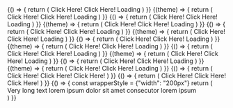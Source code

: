 
<ExampleVrt>
  {() => {
    return (
      <React.Fragment>
        <p-button-regular>Click Here!</p-button-regular>
        <p-button-regular disabled="true">Click Here!</p-button-regular>
        <p-button-regular loading="true">Loading</p-button-regular>
      </React.Fragment>
    )
  }}
</ExampleVrt>

<ExampleVrt theme="dark">
  {(theme) => {
    return (
      <React.Fragment>
        <p-button-regular theme={theme}>Click Here!</p-button-regular>
        <p-button-regular theme={theme} disabled="true">Click Here!</p-button-regular>
        <p-button-regular theme={theme} loading="true">Loading</p-button-regular>
      </React.Fragment>
    )
  }}
</ExampleVrt>

<ExampleVrt>
  {() => {
    return (
      <React.Fragment>
        <p-button-regular variant="ghost">Click Here!</p-button-regular>
        <p-button-regular variant="ghost" disabled="true">Click Here!</p-button-regular>
        <p-button-regular variant="ghost" loading="true">Loading</p-button-regular>
      </React.Fragment>
    )
  }}
</ExampleVrt>

<ExampleVrt theme="dark">
  {(theme) => {
    return (
      <React.Fragment>
        <p-button-regular variant="ghost" theme={theme}>Click Here!</p-button-regular>
        <p-button-regular variant="ghost" theme={theme} disabled="true">Click Here!</p-button-regular>
        <p-button-regular variant="ghost" theme={theme} loading="true">Loading</p-button-regular>
      </React.Fragment>
    )
  }}
</ExampleVrt>

<ExampleVrt>
  {() => {
    return (
      <React.Fragment>
        <p-button-regular variant="highlight">Click Here!</p-button-regular>
        <p-button-regular variant="highlight" disabled="true">Click Here!</p-button-regular>
        <p-button-regular variant="highlight" loading="true">Loading</p-button-regular>
      </React.Fragment>
    )
  }}
</ExampleVrt>

<ExampleVrt theme="dark">
  {(theme) => {
    return (
      <React.Fragment>
        <p-button-regular variant="highlight" theme={theme}>Click Here!</p-button-regular>
        <p-button-regular variant="highlight" theme={theme} disabled="true">Click Here!</p-button-regular>
        <p-button-regular variant="highlight" theme={theme} loading="true">Loading</p-button-regular>
      </React.Fragment>
    )
  }}
</ExampleVrt>






<ExampleVrt>
  {() => {
    return (
      <React.Fragment>
        <p-button-regular href="/lorem/ipsum">Click Here!</p-button-regular>
        <p-button-regular href="/lorem/ipsum" disabled="true">Click Here!</p-button-regular>
        <p-button-regular href="/lorem/ipsum" loading="true">Loading</p-button-regular>
      </React.Fragment>
    )
  }}
</ExampleVrt>

<ExampleVrt theme="dark">
  {(theme) => {
    return (
      <React.Fragment>
        <p-button-regular href="/lorem/ipsum" theme={theme}>Click Here!</p-button-regular>
        <p-button-regular href="/lorem/ipsum" theme={theme} disabled="true">Click Here!</p-button-regular>
        <p-button-regular href="/lorem/ipsum" theme={theme} loading="true">Loading</p-button-regular>
      </React.Fragment>
    )
  }}
</ExampleVrt>

<ExampleVrt>
  {() => {
    return (
      <React.Fragment>
        <p-button-regular href="/lorem/ipsum" variant="ghost">Click Here!</p-button-regular>
        <p-button-regular href="/lorem/ipsum" variant="ghost" disabled="true">Click Here!</p-button-regular>
        <p-button-regular href="/lorem/ipsum" variant="ghost" loading="true">Loading</p-button-regular>
      </React.Fragment>
    )
  }}
</ExampleVrt>

<ExampleVrt theme="dark">
  {(theme) => {
    return (
      <React.Fragment>
        <p-button-regular href="/lorem/ipsum" variant="ghost" theme={theme}>Click Here!</p-button-regular>
        <p-button-regular href="/lorem/ipsum" variant="ghost" theme={theme} disabled="true">Click Here!</p-button-regular>
        <p-button-regular href="/lorem/ipsum" variant="ghost" theme={theme} loading="true">Loading</p-button-regular>
      </React.Fragment>
    )
  }}
</ExampleVrt>

<ExampleVrt>
  {() => {
    return (
      <React.Fragment>
        <p-button-regular href="/lorem/ipsum" variant="highlight">Click Here!</p-button-regular>
        <p-button-regular href="/lorem/ipsum" variant="highlight" disabled="true">Click Here!</p-button-regular>
        <p-button-regular href="/lorem/ipsum" variant="highlight" loading="true">Loading</p-button-regular>
      </React.Fragment>
    )
  }}
</ExampleVrt>

<ExampleVrt theme="dark">
  {(theme) => {
    return (
      <React.Fragment>
        <p-button-regular href="/lorem/ipsum" variant="highlight" theme={theme}>Click Here!</p-button-regular>
        <p-button-regular href="/lorem/ipsum" variant="highlight" theme={theme} disabled="true">Click Here!</p-button-regular>
        <p-button-regular href="/lorem/ipsum" variant="highlight" theme={theme} loading="true">Loading</p-button-regular>
      </React.Fragment>
    )
  }}
</ExampleVrt>

<ExampleVrt>
  {() => {
    return (
      <React.Fragment>
        <p-button-regular small="true">Click Here!</p-button-regular>
        <p-button-regular small="true" variant="ghost">Click Here!</p-button-regular>
        <p-button-regular small="true" variant="highlight">Click Here!</p-button-regular>
      </React.Fragment>
    )
}}
</ExampleVrt>

<ExampleVrt>
  {() => {
    return (
      <React.Fragment>
        <p-button-regular small="true" loading="true">Click Here!</p-button-regular>
        <p-button-regular small="true" loading="true" variant="ghost">Click Here!</p-button-regular>
        <p-button-regular small="true" loading="true" variant="highlight">Click Here!</p-button-regular>
      </React.Fragment>
    )
}}
</ExampleVrt>

<ExampleVrt>
  {() => {
    const wrapperStyle = {"width": "200px"}
    return (
      <React.Fragment>
        <div style={wrapperStyle}>
          <p-button-regular icon="icon_phone">Very long text lorem ipsum dolor sit amet consecutor lorem ipsum</p-button-regular>
        </div>
      </React.Fragment>
    )
}}
</ExampleVrt>

